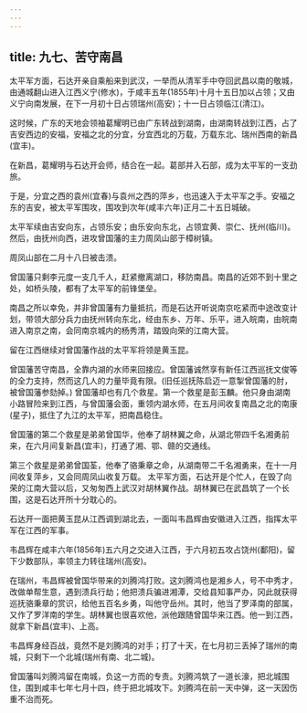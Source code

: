 ```yaml
---
---
---
```

title: 九七、苦守南昌
---



太平军方面，石达开亲自乘船来到武汉，一举而从清军手中夺回武昌以南的敬城，由通城翻山进入江西义宁(修水)，于咸丰五年(1855年)十月十五日加以占领；又由义宁向南发展，在下一月初十日占领瑞州(高安)；十一日占领临江(清江)。

这时候，广东的天地会领袖葛耀明已由广东转战到湖南，由湖南转战到江西，占了吉安西边的安福，安福之北的分宜，分宜西北的万载，万载东北、瑞州西南的新昌(宜丰)。

在新昌，葛耀明与石达开会师，结合在一起。葛部并入石部，成为太平军的一支劲旅。

于是，分宜之西的袁州(宜春)与袁州之西的萍乡，也迅速入于太平军之手。安福之东的吉安，被太平军围攻，围攻到次年(咸丰六年)正月二十五日城破。

太平军续由吉安向东，占领乐安；由乐安向东北，占领宜黄、崇仁、抚州(临川)。然后，由抚州向西，进攻曾国藩的主力周凤山部于樟树镇。

周凤山部在二月十八日被击溃。

曾国藩只剩李元度一支几千人，赶紧撤离湖口，移防南昌。南昌的近郊不到十里之处，如桥头陵，都有了太平军的前锋堡垒。

南昌之所以幸免，并非曾国藩有力量抵抗，而是石达开听说南京吃紧而中途改变计划，带领大部分兵力由抚州转向东北，经由东乡、万年、乐平，进入皖南，由皖南进入南京之南，会同南京城内的杨秀清，踏毁向荣的江南大营。

留在江西继续对曾国藩作战的太平军将领是黄玉昆。

曾国藩苦守南昌，全靠内湖的水师来回接应。曾国藩诚然享有新任江西巡抚文俊等的全力支持，然而这几人的力量毕竟有限。(旧任巡抚陈启迈一意掣曾国藩的肘，被曾国藩参劾掉。) 曾国藩却也有几个救星。第一个救星是彭玉麟。他只身由湖南小路冒险来到江西，与曾国藩会面，重领内湖水师，在五月间收复南昌之北的南康(星子)，抵住了九江的太平军，把南昌稳住。

曾国藩的第二个救星是弟弟曾国华，他奉了胡林翼之命，从湖北带四千名湘勇前来，在六月间复新昌(宜丰)，打通了湘、鄂、赣的交通线。

第三个救星是弟弟曾国荃，他奉了骆秉章之命，从湖南带二千名湘勇来，在十一月间收复萍乡，又会同周凤山收复万载。 太平军方面，石达开是个忙人，在毁了向荣的江南大营以后，又匆匆西上武汉对胡林翼作战。胡林翼已在武昌筑了一个长围，这是石达开所十分耽心的。

石达开一面把黄玉昆从江西调到湖北去，一面叫韦昌辉由安徽进入江西，指挥太平军在江西的军事。

韦昌辉在咸丰六年(1856年)五六月之交进入江西，于六月初五攻占饶州(鄱阳)，留下少数部队，率领主力转往瑞州(高安)。

在瑞州，韦昌辉被曾国华带来的刘腾鸿打败。这刘腾鸿也是湘乡人，号不中秀才，改做单帮生意，遇到溃兵行劫；他把溃兵骗进湘潭，交给县知事严办，冈此就获得巡抚骆秉章的赏识，给他五百名乡勇，叫他守岳州。其时，他当了罗泽南的部属，又作了罗洋南的学生。胡林翼也很喜欢他，派他跟随曾国华来江西。他一到江西，就拿下新昌(宜丰)、上高。

韦昌辉身经百战，竟然不是刘腾鸿的对手；打了十天，在七月初三丢掉了瑞州的南城，只剩下一个北城(瑞州有南、北二城)。

曾国藩叫刘腾鸿留在南城，负这一方而的专责。刘腾鸿筑了一道长濠，把北城围住，围到咸丰七年七月十四，终于把北城攻下。刘腾鸿在前一天中弹，这一天因伤重不治而死。